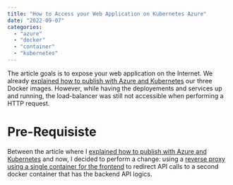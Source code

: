 ```yaml
---
title: "How to Access your Web Application on Kubernetes Azure"
date: "2022-09-07"
categories:
  - "azure"
  - "docker"
  - "container"
  - "kubernetes"
---
```


The article goals is to expose your web application on the Internet. We already [explained how to publish with Azure and Kubernetes](./azure-intro-kubernetes) our three Docker images. However, while having the deployements and services up and running, the load-balancer was still not accessible when performing a HTTP request.

# Pre-Requisiste
Between the article where I [explained how to publish with Azure and Kubernetes](./azure-intro-kubernetes) and now, I decided to perform a change: using a [reverse proxy using a single container for the frontend](./docker-image-reverse-proxy-node) to redirect API calls to a second docker container that has the backend API logics.


<TocAzureContainerSeries/>